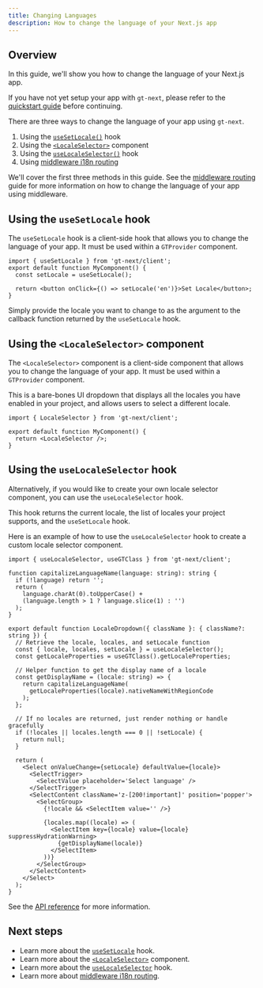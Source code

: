 ```yaml
---
title: Changing Languages
description: How to change the language of your Next.js app
---
```


## Overview

In this guide, we'll show you how to change the language of your Next.js app.

If you have not yet setup your app with `gt-next`, please refer to the [quickstart guide](/docs/next) before continuing.

There are three ways to change the language of your app using `gt-next`.

1. Using the [`useSetLocale()`](/docs/next/api/helpers/useSetLocale) hook
2. Using the [`<LocaleSelector>`](/docs/next/api/components/localeSelector) component
3. Using the [`useLocaleSelector()`](/docs/next/api/helpers/useLocaleSelector) hook
4. Using [middleware i18n routing](/docs/next/guides/middleware)

We'll cover the first three methods in this guide. See the [middleware routing](/docs/next/guides/middleware) guide for more information on how to change the language of your app using middleware.

## Using the `useSetLocale` hook

The `useSetLocale` hook is a client-side hook that allows you to change the language of your app. It must be used within a `GTProvider` component.

```tsx
import { useSetLocale } from 'gt-next/client';
export default function MyComponent() {
  const setLocale = useSetLocale();

  return <button onClick={() => setLocale('en')}>Set Locale</button>;
}
```

Simply provide the locale you want to change to as the argument to the callback function returned by the `useSetLocale` hook.

## Using the `<LocaleSelector>` component

The `<LocaleSelector>` component is a client-side component that allows you to change the language of your app. It must be used within a `GTProvider` component.

This is a bare-bones UI dropdown that displays all the locales you have enabled in your project, and allows users to select a different locale.

```tsx
import { LocaleSelector } from 'gt-next/client';

export default function MyComponent() {
  return <LocaleSelector />;
}
```

## Using the `useLocaleSelector` hook

Alternatively, if you would like to create your own locale selector component, you can use the `useLocaleSelector` hook.

This hook returns the current locale, the list of locales your project supports, and the `useSetLocale` hook.

Here is an example of how to use the `useLocaleSelector` hook to create a custom locale selector component.

```tsx copy
import { useLocaleSelector, useGTClass } from 'gt-next/client';

function capitalizeLanguageName(language: string): string {
  if (!language) return '';
  return (
    language.charAt(0).toUpperCase() +
    (language.length > 1 ? language.slice(1) : '')
  );
}

export default function LocaleDropdown({ className }: { className?: string }) {
  // Retrieve the locale, locales, and setLocale function
  const { locale, locales, setLocale } = useLocaleSelector();
  const getLocaleProperties = useGTClass().getLocaleProperties;

  // Helper function to get the display name of a locale
  const getDisplayName = (locale: string) => {
    return capitalizeLanguageName(
      getLocaleProperties(locale).nativeNameWithRegionCode
    );
  };

  // If no locales are returned, just render nothing or handle gracefully
  if (!locales || locales.length === 0 || !setLocale) {
    return null;
  }

  return (
    <Select onValueChange={setLocale} defaultValue={locale}>
      <SelectTrigger>
        <SelectValue placeholder='Select language' />
      </SelectTrigger>
      <SelectContent className='z-[200!important]' position='popper'>
        <SelectGroup>
          {!locale && <SelectItem value='' />}

          {locales.map((locale) => (
            <SelectItem key={locale} value={locale} suppressHydrationWarning>
              {getDisplayName(locale)}
            </SelectItem>
          ))}
        </SelectGroup>
      </SelectContent>
    </Select>
  );
}
```

See the [API reference](/docs/next/api/helpers/useLocaleSelector) for more information.

## Next steps

- Learn more about the [`useSetLocale`](/docs/next/api/helpers/useSetLocale) hook.
- Learn more about the [`<LocaleSelector>`](/docs/next/api/components/localeSelector) component.
- Learn more about the [`useLocaleSelector`](/docs/next/api/helpers/useLocaleSelector) hook.
- Learn more about [middleware i18n routing](/docs/next/guides/middleware).